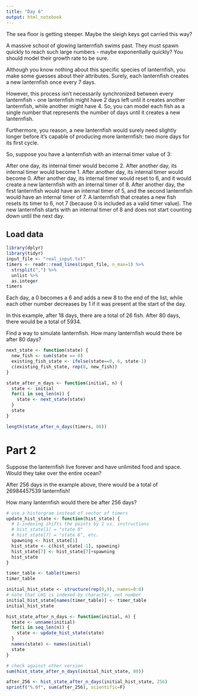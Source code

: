 ```yaml
---
title: "Day 6"
output: html_notebook
---
```


The sea floor is getting steeper. Maybe the sleigh keys got carried this way?

A massive school of glowing lanternfish swims past. They must spawn quickly to reach such large numbers - maybe exponentially quickly? You should model their growth rate to be sure.

Although you know nothing about this specific species of lanternfish, you make some guesses about their attributes. Surely, each lanternfish creates a new lanternfish once every 7 days.

However, this process isn't necessarily synchronized between every lanternfish - one lanternfish might have 2 days left until it creates another lanternfish, while another might have 4. So, you can model each fish as a single number that represents the number of days until it creates a new lanternfish.

Furthermore, you reason, a new lanternfish would surely need slightly longer before it's capable of producing more lanternfish: two more days for its first cycle.

So, suppose you have a lanternfish with an internal timer value of 3:

After one day, its internal timer would become 2.
After another day, its internal timer would become 1.
After another day, its internal timer would become 0.
After another day, its internal timer would reset to 6, and it would create a new lanternfish with an internal timer of 8.
After another day, the first lanternfish would have an internal timer of 5, and the second lanternfish would have an internal timer of 7.
A lanternfish that creates a new fish resets its timer to 6, not 7 (because 0 is included as a valid timer value). The new lanternfish starts with an internal timer of 8 and does not start counting down until the next day.


## Load data

```r
library(dplyr)
library(tidyr)
input_file <- "real_input.txt"
timers <- readr::read_lines(input_file, n_max=1) %>%
  strsplit(",") %>%
  unlist %>%
  as.integer
timers
```

Each day, a 0 becomes a 6 and adds a new 8 to the end of the list, while each other number decreases by 1 if it was present at the start of the day.

In this example, after 18 days, there are a total of 26 fish. After 80 days, there would be a total of 5934.

Find a way to simulate lanternfish. How many lanternfish would there be after 80 days?

```r
next_state <- function(state) {
  new_fish <- sum(state == 0)
  existing_fish_state <- ifelse(state==0, 6, state-1)
  c(existing_fish_state, rep(8, new_fish))
}
```

```r
state_after_n_days <- function(initial, n) {
  state <- initial
  for(i in seq_len(n)) {
    state <- next_state(state)
  }
  state
}
```


```r
length(state_after_n_days(timers, 80))
```


# Part 2


Suppose the lanternfish live forever and have unlimited food and space. Would they take over the entire ocean?

After 256 days in the example above, there would be a total of 26984457539 lanternfish!

How many lanternfish would there be after 256 days?



```r
# use a historgram instead of vector of timers
update_hist_state <- function(hist_state) {
  # 1-indexing shifts the points by 1 vs. instructions
  # hist_state[1] = "state 0"
  # hist_state[7] = "state 6", etc.
  spawning <- hist_state[1]
  hist_state <- c(hist_state[-1], spawning)
  hist_state[7] <- hist_state[7]+spawning
  hist_state
}
```

```r
timer_table <- table(timers)
timer_table
```


```r
initial_hist_state <- structure(rep(0,9), names=0:8)
# note that LHS is indexed by character, not number
initial_hist_state[names(timer_table)] <- timer_table
initial_hist_state
```


```r
hist_state_after_n_days <- function(initial, n) {
  state <- unname(initial)
  for(i in seq_len(n)) {
    state <- update_hist_state(state)
  }
  names(state) <- names(initial)
  state
}
```

```r
# check against other version
sum(hist_state_after_n_days(initial_hist_state, 80))
```

```r
after_256 <- hist_state_after_n_days(initial_hist_state, 256)
sprintf("%.0f", sum(after_256), scientific=F)
```